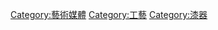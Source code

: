 {{Catnav|頁面分類|艺术|工藝}}

{{catmore}}
{{Commonscat|Lacquerware}}

[[Category:藝術媒體|Category:藝術媒體]]
[[Category:工藝|Category:工藝]]
[[Category:漆器|Category:漆器]]